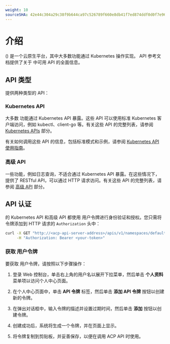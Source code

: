 ```yaml
---
weight: 10
sourceSHA: 42e44c304a29c38f9b644ca97c526789f660e8db41f7ed874ddf0d0f7e96e677
---
```


# 介绍

<Term name="product" /> (<Term name="productShort" />) 是一个云原生平台，其中大多数功能通过 Kubernetes 操作实现。<Term name="productShort" /> API 参考文档提供了关于 <Term name="productShort" /> 中可用 API 的全面信息。

## API 类型

<Term name="productShort" /> 提供两种类型的 API：

### Kubernetes API

大多数 <Term name="productShort" /> 功能通过 Kubernetes API 暴露。这些 API 可以使用标准 Kubernetes 客户端访问，例如 kubectl、client-go 等。有关这些 API 的完整列表，请参阅 [Kubernetes APIs](../kubernetes_apis/) 部分。

有关如何调用这些 API 的信息，包括标准模式和示例，请参阅 [Kubernetes API 使用指南](./kubernetes_api_usage)。

### 高级 API

一些功能，例如日志查询，不适合通过 Kubernetes API 暴露。在这些情况下，<Term name="productShort" /> 提供了 RESTful API，可以通过 HTTP 请求访问。有关这些 API 的完整列表，请参阅 [高级 API](../advanced_apis/) 部分。

## API 认证

<Term name="productShort" /> 的 Kubernetes API 和高级 API 都使用 <Term name="productShort" /> 用户令牌进行身份验证和授权。您只需将令牌添加到 HTTP 请求的 `Authorization` 头中：

```bash
curl -X GET "http://<acp-api-server-address>/apis/v1/namespaces/default/pods" \
     -H "Authorization: Bearer <your-token>"
```

### 获取 <Term name="productShort" /> 用户令牌

要获取 <Term name="productShort" /> 用户令牌，请按照以下步骤操作：

1. 登录 <Term name="productShort" /> Web 控制台，单击右上角的用户名以展开下拉菜单，然后单击 **个人资料** 菜单项以访问个人中心页面。

2. 在个人中心页面中，单击 **API 令牌** 标签，然后单击 **添加 API 令牌** 按钮以创建新的令牌。

3. 在弹出对话框中，输入令牌的描述并设置过期时间，然后单击 **添加** 按钮以创建令牌。

4. 创建成功后，系统将生成一个令牌，并在页面上显示。

5. 将令牌复制到剪贴板，并妥善保存，以便在调用 ACP API 时使用。
